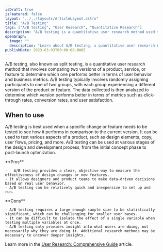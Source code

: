 ```yaml
---
isDraft: true
isFeatured: false
layout: "../../layouts/ArticleLayout.astro"
title: "A/B Testing"
tags: ["A/B testing", "User Research", "Quantitative Research"]
description: "A/B testing is a quantitative user research method used to compare two versions of a product or feature to determine which performs better in terms of user behavior and business metrics."
openGraph:
  image: ""
  description: "Learn about A/B testing, a quantitative user research method used to compare two versions of a product or feature to determine which performs better in terms of user behavior and business metrics."
publishDate: 2023-03-03T00:00:00.000Z
---
```


A/B testing, also known as split testing, is a quantitative user research method that involves comparing two versions of a product, service, or feature to determine which one performs better in terms of user behavior and business metrics. A/B testing typically involves randomly assigning participants to one of two groups, with each group experiencing a different version of the product or feature. The data collected is then analyzed to determine which version performs better in terms of metrics such as click-through rates, conversion rates, and user satisfaction.

## When to use

A/B testing is best used when a specific change or feature needs to be tested to see how it performs in comparison to the current version. It can be used to test various aspects of a product, such as design elements, copy, user flows, pricing, and more. A/B testing can be used at various stages of the design and development process, from the initial concept phase to post-launch optimization.

<div class="mt-8 mb-8 grid grid-cols-2 divide-x overflow-hidden rounded-md border">
  <div class="py-6 px-10 space-y-4">
    **Pros**

    -   A/B testing provides a clear, objective way to measure the effectiveness of design changes or new features.
    - It allows designers and product teams to make data-driven decisions based on real user behavior.
    - A/B testing can be relatively quick and inexpensive to set up and run.

  </div>
  <div class="py-6 px-10 space-y-4">
    **Cons**

    - A/B testing requires a large enough sample size to be statistically significant, which can be challenging for smaller user bases.
    - It can be difficult to isolate the effect of a single variable when testing multiple variables at once.
    - A/B testing only provides insight into what users are doing, not necessarily why they are doing it. Additional research methods may be necessary to uncover deeper insights.

  </div>
</div>

Learn more in the [User Research: Comprehensive Guide](/blog/user-research-comprehensive-guide//) article.
